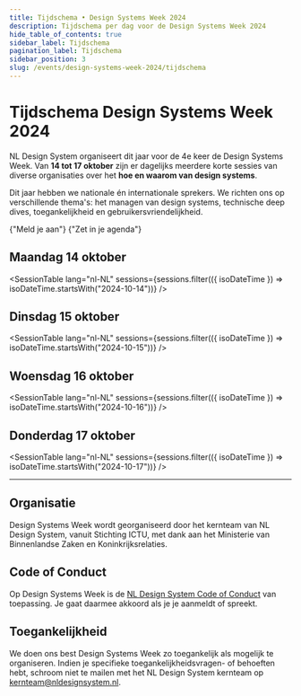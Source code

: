 ```yaml
---
title: Tijdschema • Design Systems Week 2024
description: Tijdschema per dag voor de Design Systems Week 2024
hide_table_of_contents: true
sidebar_label: Tijdschema
pagination_label: Tijdschema
sidebar_position: 3
slug: /events/design-systems-week-2024/tijdschema
---
```



# Tijdschema Design Systems Week 2024

NL Design System organiseert dit jaar voor de 4e keer de Design Systems Week. Van **14 tot 17 oktober** zijn er dagelijks meerdere korte sessies van diverse organisaties over het **hoe en waarom van design systems**.

Dit jaar hebben we nationale én internationale sprekers. We richten ons op verschillende thema's: het managen van design systems, technische deep dives, toegankelijkheid en gebruikersvriendelijkheid.

<ActionGroup>
  <DocusaurusLink
    href="/events/design-systems-week/aanmelden"
    className="utrecht-button-link utrecht-button-link--primary-action"
  >
    {"Meld je aan"}
    <IconChevronRight />
  </DocusaurusLink>
  <ButtonLink href="/dsweek-2024/dsweek-2024.ics" appearance="secondary-action-button">
    {"Zet in je agenda"}
    <IconCalendarPlus />
  </ButtonLink>
</ActionGroup>

## Maandag 14 oktober

<SessionTable lang="nl-NL" sessions={sessions.filter(({ isoDateTime }) => isoDateTime.startsWith("2024-10-14"))} />

## Dinsdag 15 oktober

<SessionTable lang="nl-NL" sessions={sessions.filter(({ isoDateTime }) => isoDateTime.startsWith("2024-10-15"))} />

## Woensdag 16 oktober

<SessionTable lang="nl-NL" sessions={sessions.filter(({ isoDateTime }) => isoDateTime.startsWith("2024-10-16"))} />

## Donderdag 17 oktober

<SessionTable lang="nl-NL" sessions={sessions.filter(({ isoDateTime }) => isoDateTime.startsWith("2024-10-17"))} />

<hr></hr>

## Organisatie

Design Systems Week wordt georganiseerd door het kernteam van NL Design System, vanuit Stichting ICTU, met dank aan het Ministerie van Binnenlandse Zaken en Koninkrijksrelaties.

## Code of Conduct

Op Design Systems Week is de [NL Design System Code of Conduct](https://github.com/nl-design-system/.github/blob/main/CODE_OF_CONDUCT.nl.md) van toepassing. Je gaat daarmee akkoord als je je aanmeldt of spreekt.

## Toegankelijkheid

We doen ons best Design Systems Week zo toegankelijk als mogelijk te organiseren. Indien je specifieke toegankelijkheidsvragen- of behoeften hebt, schroom niet te mailen met het NL Design System kernteam op [kernteam@nldesignsystem.nl](mailto:kernteam@nldesignsystem.nl).
